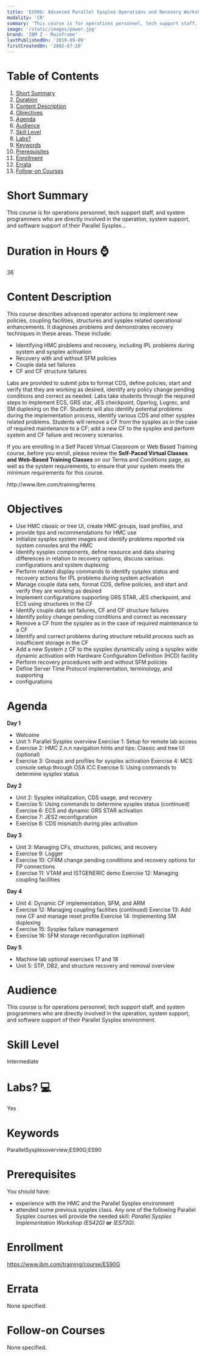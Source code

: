 ```yaml
---
title: 'ES90G: Advanced Parallel Sysplex Operations and Recovery Workshop'
modality: 'CR'
summary: 'This course is for operations personnel, tech support staff, and system programmers who are directly involved in the operation, system support, and software support of their Parallel Sysplex...'
image: '/static/images/power.jpg'
brand: 'IBM Z - Mainframe'
lastPublishedOn: '2019-09-09'
firstCreatedOn: '2002-07-20'
---
```

# Table of Contents
1.  [Short Summary](#short-summary)
2.  [Duration](#duration-in-hours-)
3.  [Content Description](#content-description)
4.  [Objectives](#objectives)
5.  [Agenda](#agenda)
6.  [Audience](#audience)
7.  [Skill Level](#skill-level)
8.  [Labs?](#labs-)
9.  [Keywords](#keywords)
10. [Prerequisites](#prerequisites)
11. [Enrollment](#enrollment)
12. [Errata](#errata)
13. [Follow-on Courses](#follow-on-courses)

# Short Summary
This course is for operations personnel, tech support staff, and system programmers who are directly involved in the operation, system support, and software support of their Parallel Sysplex...

# Duration in Hours ⌚
36

# Content Description
<p>This course describes advanced operator actions to implement new policies, coupling facilities, structures and sysplex related operational enhancements. It diagnoses problems and demonstrates recovery techniques in these areas. These include:</p>

<ul>
	<li>Identifying HMC problems and recovery, including IPL problems during system and sysplex activation</li>
	<li>Recovery with and without SFM policies</li>
	<li>Couple data set failures</li>
	<li>CF and CF structure failures</li>
</ul>

<p>Labs are provided to submit jobs to format CDS, define policies, start and verify that they are working as desired, identify any policy change pending conditions and correct as needed. Labs take students through the required steps to implement ECS, GRS star, JES checkpoint, Operlog, Logrec, and SM duplexing on the CF. Students will also identify potential problems during the implementation process, identify various CDS and other sysplex related problems. Students will remove a CF from the sysplex as in the case of required maintenance to a CF; add a new CF to the sysplex and perform system and CF failure and recovery scenarios.</p>

<p>If you are enrolling in a Self Paced Virtual Classroom or Web Based Training course, before you enroll, please review the <strong>Self-Paced Virtual Classes and Web-Based Training Classes</strong> on our Terms and Conditions page, as well as the system requirements, to ensure that your system meets the minimum requirements for this course.</p>

<p>http://www.ibm.com/training/terms</p>

# Objectives
<ul>
	<li>Use HMC classic or tree UI, create HMC groups, load profiles, and</li>
	<li>provide tips and recommendations for HMC use</li>
	<li>Initialize sysplex system images and identify problems reported via system consoles and the HMC</li>
	<li>Identify sysplex components, define resource and data sharing differences in relation to recovery options, discuss various configurations and system duplexing</li>
	<li>Perform related display commands to identify sysplex status and recovery actions for IPL problems during system activation</li>
	<li>Manage couple data sets, format CDS, define policies, and start and verify they are working as desired</li>
	<li>Implement configurations supporting GRS STAR, JES checkpoint, and ECS using structures in the CF</li>
	<li>Identify couple data set failures, CF and CF structure failures</li>
	<li>Identify policy change pending conditions and correct as necessary</li>
	<li>Remove a CF from the sysplex as in the case of required maintenance to a CF</li>
	<li>Identify and correct problems during structure rebuild process such as insufficient storage in the CF</li>
	<li>Add a new System z CF to the sysplex dynamically using a sysplex wide dynamic activation with Hardware Configuration Definition (HCD) facility</li>
	<li>Perform recovery procedures with and without SFM policies</li>
	<li>Define Server Time Protocol implementation, terminology, and supporting</li>
	<li>configurations</li>
</ul>

# Agenda
<p><strong>Day 1</strong></p><ul><li>Welcome</li><li>Unit 1: Parallel Sysplex overview Exercise 1: Setup for remote lab access</li><li>Exercise 2: HMC 2.n.n navigation hints and tips: Classic and tree UI (optional)</li><li>Exercise 3: Groups and profiles for sysplex activation Exercise 4: MCS console setup through OSA ICC Exercise 5: Using commands to determine sysplex status</li></ul><p><strong>Day 2</strong></p><ul><li>Unit 2: Sysplex initialization, CDS usage, and recovery</li><li>Exercise 5: Using commands to determine sysplex status (continued) Exercise 6: ECS and dynamic GRS STAR activation</li><li>Exercise 7: JES2 reconfiguration</li><li>Exercise 8: CDS mismatch during plex activation</li></ul><p><strong>Day 3 </strong></p><ul><li>Unit 3: Managing CFs, structures, policies, and recovery</li><li>Exercise 9: Logger</li><li>Exercise 10: CFRM change pending conditions and recovery options for FP connections</li><li>Exercise 11: VTAM and ISTGENERIC demo Exercise 12: Managing coupling facilities</li></ul><p><strong>Day 4</strong></p><ul><li>Unit 4: Dynamic CF implementation, SFM, and ARM</li><li>Exercise 12: Managing coupling facilities (continued) Exercise 13: Add new CF and manage reset profile Exercise 14: Implementing SM duplexing</li><li>Exercise 15: Sysplex failure management</li><li>Exercise 16: SFM storage reconfiguration (optional)</li></ul><p><strong>Day 5</strong></p><ul><li>Machine lab optional exercises 17 and 18</li><li>Unit 5: STP, DB2, and structure recovery and removal overview</li></ul>

# Audience
<p>This course is for operations personnel, tech support staff, and system programmers who are directly involved in the operation, system support, and software support of their Parallel Sysplex environment.</p>

# Skill Level
Intermediate

# Labs? 💻
Yes

# Keywords
ParallelSysplexoverview;ES90G;ES90

# Prerequisites
<p>You should have:</p>

<ul>
	<li>experience with the HMC and the Parallel Sysplex environment</li>
	<li>attended some previous sysplex class. Any one of the following Parallel Sysplex courses will provide the needed skill:&nbsp;<em>Parallel Sysplex Implementation Workshop (ES42G) </em><strong>or</strong> <em>(ES73G)</em>.</li>
</ul>

# Enrollment
https://www.ibm.com/training/course/ES90G

# Errata
None specified.

# Follow-on Courses
None specified.


